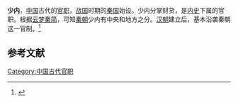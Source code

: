 '''少内'''，[[中国|中国]]古代的[[官职|官职]]，[[战国|战国]]时期的[[秦国|秦国]]始设。少内分掌财货，是[[內史_(官制)|内史]]下属的官职。根据[[云梦秦简|云梦秦简]]，可知[[秦朝|秦朝]]少内有中央和地方之分。[[汉朝|汉朝]]建立后，基本沿袭秦朝这一官制。<ref>{{Cite book | author = 张荣芳 |author2=黄淼章 | title = 南越国史 | location = 广州 | publisher = 广东人民出版社 | date = 2008 | pages = 148-149 |edition=第2版 |ISBN = 978-7-218-01982-6}}</ref>

==参考文献==
{{reflist}}

[[Category:中国古代官职|Category:中国古代官职]]